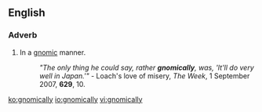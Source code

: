 ==English==

===Adverb===
{{en-adv}}

# In a [[gnomic]] manner.
#: ''"The only thing he could say, rather '''gnomically''', was, 'It'll do very well in Japan.'"'' - Loach's love of misery, ''The Week'', 1 September 2007, '''629''', 10.

[[ko:gnomically]]
[[io:gnomically]]
[[vi:gnomically]]